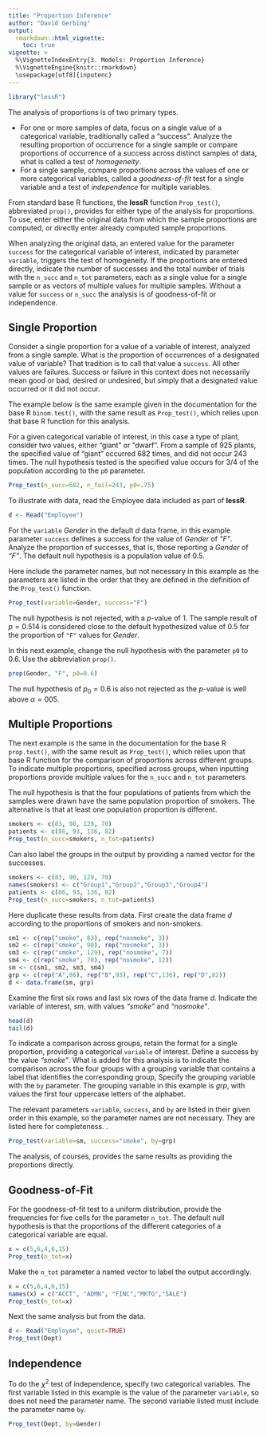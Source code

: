 ```yaml
---
title: "Proportion Inference"
author: "David Gerbing"
output: 
  rmarkdown::html_vignette:
    toc: true
vignette: >
  %\VignetteIndexEntry{3. Models: Proportion Inference}
  %\VignetteEngine{knitr::rmarkdown}
  \usepackage[utf8]{inputenc}
---
```


```r
library("lessR")
```

The analysis of proportions is of two primary types. 

- For one or more samples of data, focus on a single value of a categorical variable, traditionally called a "success". Analyze the resulting proportion of occurrence for a single sample or compare proportions of occurrence of a success across distinct samples of data, what is called a test of _homogeneity_.
- For a single sample, compare proportions across the values of one or more categorical variables, called a _goodness-of-fit_ test for a single variable and a test of _independence_ for multiple variables.

From standard base R functions, the __lessR__ function `Prop_test()`, abbreviated `prop()`, provides for either type of the analysis for proportions. To use, enter either the original data from which the sample proportions are computed, or directly enter already computed sample proportions. 

When analyzing the original data, an entered value for the parameter `success` for the categorical variable of interest, indicated by parameter `variable`, triggers the test of homogeneity. If the proportions are entered directly, indicate the number of successes and the total number of trials with the `n_succ` and `n_tot` parameters, each as a single value for a single sample or as vectors of multiple values for multiple samples. Without a value for `success` or `n_succ` the analysis is of goodness-of-fit or independence.


## Single Proportion

Consider a single proportion for a value of a variable of interest, analyzed from a single sample. What is the proportion of occurrences of a designated value of variable? That tradition is to call that value a `success`. All other values are failures. Success or failure in this context does not necessarily mean good or bad, desired or undesired, but simply that a designated value occurred or it did not occur. 

The example below is the same example given in the documentation for the base R `binom.test()`, with the same result as `Prop_test()`, which relies upon that base R function for this analysis. 

For a given categorical variable of interest, in this case a type of plant, consider two values, either "giant" or "dwarf". From a sample of 925 plants, the specified value of "giant" occurred 682 times, and did not occur 243 times. The null hypothesis tested is the specified value occurs for 3/4 of the population according to the `p0` parameter.

```r
Prop_test(n_succ=682, n_fail=243, p0=.75)
```

To illustrate with data, read the Employee data included as part of __lessR__.

```r
d <- Read("Employee")
```

For the `variable` _Gender_ in the default _d_ data frame, in this example parameter `success` defines a success for the value of _Gender_ of _"F"_. Analyze the proportion of successes, that is, those reporting a _Gender_ of _"F"_. The default null hypothesis is a population value of 0.5. 

Here include the parameter names, but not necessary in this example as the parameters are listed in the order that they are defined in the definition of the `Prop_test()` function.

```r
Prop_test(variable=Gender, success="F")
```

The null hypothesis is not rejected, with a $p$-value of 1. The sample result of $p=0.514$ is considered close to the default hypothesized value of $0.5$ for the proportion of `"F"` values for _Gender_.

In this next example, change the null hypothesis with the parameter `p0` to 0.6. Use the abbreviation `prop()`.

```r
prop(Gender, "F", p0=0.6)
```

The null hypothesis of $p_0=0.6$ is also not rejected as the $p$-value is well above $\alpha=005$.


## Multiple Proportions

The next example is the same in the documentation for the base R `prop.test()`, with the same result as `Prop_test()`, which relies upon that base R function for the comparison of proportions across different groups. To indicate multiple proportions, specified across groups, when inputting proportions provide multiple values for the `n_succ` and `n_tot` parameters.

The null hypothesis is that the four populations of patients from which the samples were drawn have the same population proportion of smokers. The alternative is that at least one population proportion is different.

```r
smokers <- c(83, 90, 129, 70)
patients <- c(86, 93, 136, 82)
Prop_test(n_succ=smokers, n_tot=patients)
```

Can also label the groups in the output by providing a named vector for the successes. 
```r
smokers <- c(83, 90, 129, 70)
names(smokers) <- c("Group1","Group2","Group3","Group4")
patients <- c(86, 93, 136, 82)
Prop_test(n_succ=smokers, n_tot=patients)
```

Here duplicate these results from data. First create the data frame _d_ according to the proportions of smokers and non-smokers.

```r
sm1 <- c(rep("smoke", 83), rep("nosmoke", 3))
sm2 <- c(rep("smoke", 90), rep("nosmoke", 3))
sm3 <- c(rep("smoke", 129), rep("nosmoke", 7))
sm4 <- c(rep("smoke", 70), rep("nosmoke", 12))
sm <- c(sm1, sm2, sm3, sm4)
grp <- c(rep("A",86), rep("B",93), rep("C",136), rep("D",82))
d <- data.frame(sm, grp)
```

Examine the first six rows and last six rows of the data frame _d_. Indicate the variable of interest, _sm_, with values _"smoke"_ and _"nosmoke"_.

```r
head(d)
tail(d)
```

To indicate a comparison across groups, retain the format for a single proportion, providing a categorical `variable` of interest. Define a success by the value _"smoke"_. What is added for this analysis is to indicate the comparison across the four groups with a grouping variable that contains a label that identifies the corresponding group, Specify the grouping variable with the `by` parameter. The grouping variable in this example is _grp_, with values the first four uppercase letters of the alphabet.

The relevant parameters `variable`, `success`, and `by` are listed in their given order in this example, so the parameter names are not necessary. They are listed here for completeness.
. 

```r
Prop_test(variable=sm, success="smoke", by=grp)
```

The analysis, of courses, provides the same results as providing the proportions directly. 

## Goodness-of-Fit

For the goodness-of-fit test to a uniform distribution, provide the frequencies for five cells for the parameter `n_tot`. The default null hypothesis is that the proportions of the different categories of a categorical variable are equal.

```r
x = c(5,6,4,6,15)
Prop_test(n_tot=x)
```

Make the `n_tot` parameter a named vector to label the output accordingly.

```r
x = c(5,6,4,6,15)
names(x) = c("ACCT", "ADMN", "FINC","MKTG","SALE")
Prop_test(n_tot=x)
```

Next the same analysis but from the data.

```r
d <- Read("Employee", quiet=TRUE)
Prop_test(Dept)
```


## Independence

To do the $\chi^2$ test of independence, specify two categorical variables. The first variable listed in this example is the value of the parameter `variable`, so does not need the parameter name. The second variable listed must include the parameter name `by`.

```r
Prop_test(Dept, by=Gender)
```


